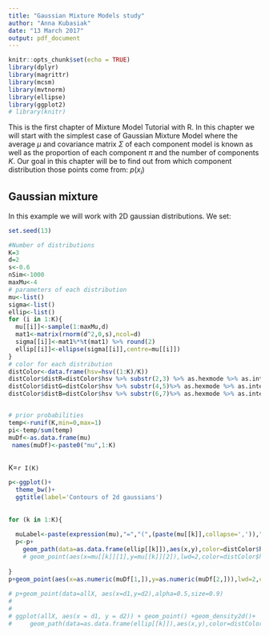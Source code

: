 ```yaml
---
title: "Gaussian Mixture Models study"
author: "Anna Kubasiak"
date: "13 March 2017"
output: pdf_document
---
```


```r
knitr::opts_chunk$set(echo = TRUE)
library(dplyr)
library(magrittr)
library(mcsm)
library(mvtnorm)
library(ellipse)
library(ggplot2)
# library(knitr)
```
This is the first chapter of Mixture Model Tutorial with R. In this chapter we will start with the simplest case of Gaussian Mixture Model where the average $\mu$ and covariance matrix $\Sigma$ of each component model is known as well as the proportion of each component $\pi$ and the number of components $K$. Our goal in this chapter will be to find out from which component distribution those points come from: $p(x_i)$

## Gaussian mixture 
In this example we will work with 2D gaussian distributions. We set:

```r
set.seed(13)

#Number of distributions
K=3
d=2
s<-0.6
nSim<-1000
maxMu<-4
# parameters of each distribution
mu<-list()
sigma<-list()
ellip<-list()
for (i in 1:K){
  mu[[i]]<-sample(1:maxMu,d)
  mat1<-matrix(rnorm(d^2,0,s),ncol=d)
  sigma[[i]]<-mat1%*%t(mat1) %>% round(2)
  ellip[[i]]<-ellipse(sigma[[i]],centre=mu[[i]])
}
# color for each distribution
distColor<-data.frame(hsv=hsv((1:K)/K))
distColor$distR=distColor$hsv %>% substr(2,3) %>% as.hexmode %>% as.integer
distColor$distG=distColor$hsv %>% substr(4,5)%>% as.hexmode %>% as.integer
distColor$distB=distColor$hsv %>% substr(6,7)%>% as.hexmode %>% as.integer


# prior probabilities 
temp<-runif(K,min=0,max=1)
pi<-temp/sum(temp)
muDf<-as.data.frame(mu)
 names(muDf)<-paste0("mu",1:K)
 
```
K=`r I(K)`

```r

p<-ggplot()+ 
  theme_bw()+
  ggtitle(label='Contours of 2d gaussians')
  
 
for (k in 1:K){
  
  muLabel<-paste(expression(mu),"=","(",(paste(mu[[k]],collapse=',')),")",sep='')
  p<-p+
    geom_path(data=as.data.frame(ellip[[k]]),aes(x,y),color=distColor$hsv[k],lwd=1.5)
    # geom_point(aes(x=mu[[k]][1],y=mu[[k]][2]),lwd=2,color=distColor$hsv[k])
    
}
p+geom_point(aes(x=as.numeric(muDf[1,]),y=as.numeric(muDf[2,])),lwd=2,color=distColor$hsv)
    
# p+geom_point(data=allX, aes(x=d1,y=d2),alpha=0.5,size=0.9)
# 
# 
# ggplot(allX, aes(x = d1, y = d2)) + geom_point() +geom_density2d()+
#     geom_path(data=as.data.frame(ellip[[k]]),aes(x,y),color=distColor$hsv[k])

```


